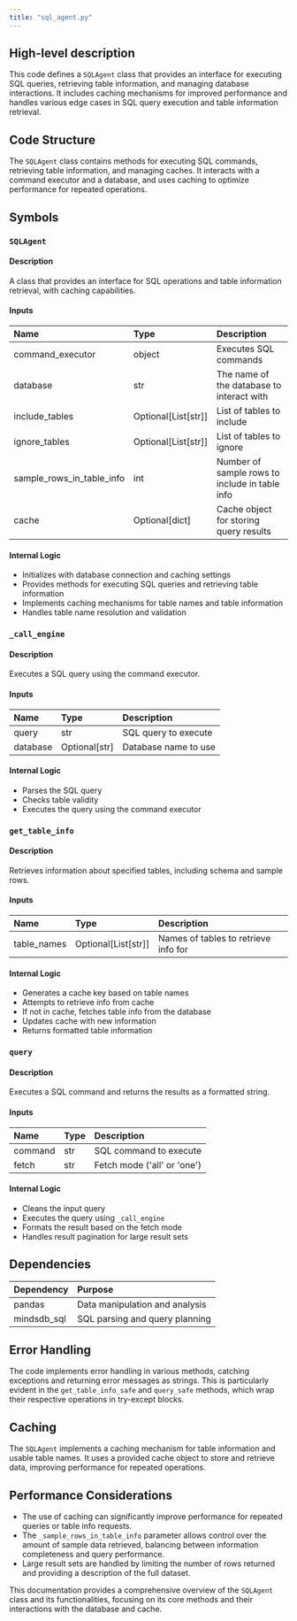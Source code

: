 ```yaml
---
title: "sql_agent.py"
---
```


## High-level description
This code defines a `SQLAgent` class that provides an interface for executing SQL queries, retrieving table information, and managing database interactions. It includes caching mechanisms for improved performance and handles various edge cases in SQL query execution and table information retrieval.

## Code Structure
The `SQLAgent` class contains methods for executing SQL commands, retrieving table information, and managing caches. It interacts with a command executor and a database, and uses caching to optimize performance for repeated operations.

## Symbols

### `SQLAgent`
#### Description
A class that provides an interface for SQL operations and table information retrieval, with caching capabilities.

#### Inputs
| Name | Type | Description |
|:-----|:-----|:------------|
| command_executor | object | Executes SQL commands |
| database | str | The name of the database to interact with |
| include_tables | Optional[List[str]] | List of tables to include |
| ignore_tables | Optional[List[str]] | List of tables to ignore |
| sample_rows_in_table_info | int | Number of sample rows to include in table info |
| cache | Optional[dict] | Cache object for storing query results |

#### Internal Logic
- Initializes with database connection and caching settings
- Provides methods for executing SQL queries and retrieving table information
- Implements caching mechanisms for table names and table information
- Handles table name resolution and validation

### `_call_engine`
#### Description
Executes a SQL query using the command executor.

#### Inputs
| Name | Type | Description |
|:-----|:-----|:------------|
| query | str | SQL query to execute |
| database | Optional[str] | Database name to use |

#### Internal Logic
- Parses the SQL query
- Checks table validity
- Executes the query using the command executor

### `get_table_info`
#### Description
Retrieves information about specified tables, including schema and sample rows.

#### Inputs
| Name | Type | Description |
|:-----|:-----|:------------|
| table_names | Optional[List[str]] | Names of tables to retrieve info for |

#### Internal Logic
- Generates a cache key based on table names
- Attempts to retrieve info from cache
- If not in cache, fetches table info from the database
- Updates cache with new information
- Returns formatted table information

### `query`
#### Description
Executes a SQL command and returns the results as a formatted string.

#### Inputs
| Name | Type | Description |
|:-----|:-----|:------------|
| command | str | SQL command to execute |
| fetch | str | Fetch mode ('all' or 'one') |

#### Internal Logic
- Cleans the input query
- Executes the query using `_call_engine`
- Formats the result based on the fetch mode
- Handles result pagination for large result sets

## Dependencies
| Dependency | Purpose |
|:-----------|:--------|
| pandas | Data manipulation and analysis |
| mindsdb_sql | SQL parsing and query planning |

## Error Handling
The code implements error handling in various methods, catching exceptions and returning error messages as strings. This is particularly evident in the `get_table_info_safe` and `query_safe` methods, which wrap their respective operations in try-except blocks.

## Caching
The `SQLAgent` implements a caching mechanism for table information and usable table names. It uses a provided cache object to store and retrieve data, improving performance for repeated operations.

## Performance Considerations
- The use of caching can significantly improve performance for repeated queries or table info requests.
- The `_sample_rows_in_table_info` parameter allows control over the amount of sample data retrieved, balancing between information completeness and query performance.
- Large result sets are handled by limiting the number of rows returned and providing a description of the full dataset.

This documentation provides a comprehensive overview of the `SQLAgent` class and its functionalities, focusing on its core methods and their interactions with the database and cache.